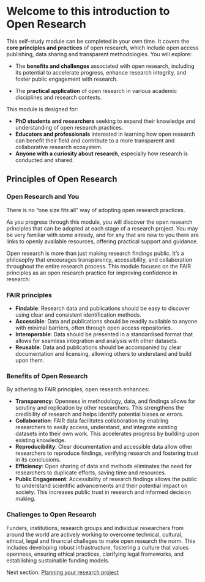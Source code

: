 # Welcome to this introduction to Open Research

This self-study module can be completed in your own time. It covers the **core principles and practices** of open research, which include open access publishing, data sharing and transparent methodologies. You will explore:

-   The **benefits and challenges** associated with open research, including its potential to accelerate progress, enhance research integrity, and foster public engagement with research.

-   The **practical application** of open research in various academic disciplines and research contexts.

This module is designed for:

-   **PhD students and researchers** seeking to expand their knowledge and understanding of open research practices.
-   **Educators and professionals** interested in learning how open research can benefit their field and contribute to a more transparent and collaborative research ecosystem.
-   **Anyone with a curiosity about research**, especially how research is conducted and shared.

## Principles of Open Research {#sec-principles-of-open-research}

### Open Research and You

There is no "one size fits all" way of adopting open research practices.

As you progress through this module, you will discover the open research principles that can be adopted at each stage of a research project. You may be very familiar with some already, and for any that are new to you there are links to openly available resources, offering practical support and guidance.

Open research is more than just making research findings public. It's a philosophy that encourages transparency, accessibility, and collaboration throughout the entire research process. This module focuses on the FAIR principles as an open research practice for improving confidence in research:

### FAIR principles

-   **Findable**: Research data and publications should be easy to discover using clear and consistent identification methods. 
-   **Accessible**: Data and publications should be readily available to anyone with minimal barriers, often through open access repositories. 
-   **Interoperable**: Data should be presented in a standardised format that allows for seamless integration and analysis with other datasets. 
-   **Reusable**: Data and publications should be accompanied by clear documentation and licensing, allowing others to understand and build upon them. 

### Benefits of Open Research

By adhering to FAIR principles, open research enhances: 

-   **Transparency**: Openness in methodology, data, and findings allows for scrutiny and replication by other researchers. This strengthens the credibility of research and helps identify potential biases or errors. 
-   **Collaboration**: FAIR data facilitates collaboration by enabling researchers to easily access, understand, and integrate existing datasets into their own work. This accelerates progress by building upon existing knowledge. 
-   **Reproducibility**: Clear documentation and accessible data allow other researchers to reproduce findings, verifying research and fostering trust in its conclusions. 
-   **Efficiency**: Open sharing of data and methods eliminates the need for researchers to duplicate efforts, saving time and resources. 
-   **Public Engagement**: Accessibility of research findings allows the public to understand scientific advancements and their potential impact on society. This increases public trust in research and informed decision making.

### Challenges to Open Research

Funders, institutions, research groups and individual researchers from around the world are actively working to overcome technical, cultural, ethical, legal and financial challeges to make open research the norm. This includes developing robust infrastructure, fostering a culture that values openness, ensuring ethical practices, clarifying legal frameworks, and establishing sustainable funding models.

Next section: [Planning your research project](Planning.qmd#sec-Planning)
